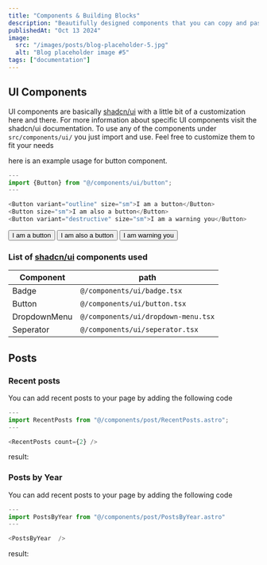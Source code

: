 ```yaml
---
title: "Components & Building Blocks"
description: "Beautifully designed components that you can copy and paste into your apps."
publishedAt: "Oct 13 2024"
image: 
  src: "/images/posts/blog-placeholder-5.jpg"
  alt: "Blog placeholder image #5"
tags: ["documentation"]
---
```


## UI Components

UI components are basically [shadcn/ui](https://ui.shadcn.com/) with a little bit of a customization here and there. For more information about specific UI components visit the shadcn/ui documentation. To use any of the components under `src/components/ui/` you just import and use. Feel free to customize them to fit your needs

here is an example usage for button component.

```javascript
---
import {Button} from "@/components/ui/button";
---

<Button variant="outline" size="sm">I am a button</Button>
<Button size="sm">I am also a button</Button>
<Button variant="destructive" size="sm">I am a warning you</Button>
```


<Button variant="outline" size="sm">I am a button</Button>
<Button size="sm">I am also a button</Button>
<Button variant="destructive" size="sm">I am warning you</Button>


### List of [shadcn/ui](https://ui.shadcn.com/) components used

| Component | path |
| --- | --- |
| Badge | `@/components/ui/badge.tsx` |
| Button | `@/components/ui/button.tsx` |
| DropdownMenu | `@/components/ui/dropdown-menu.tsx` |
| Seperator | `@/components/ui/seperator.tsx` |

## Posts

### Recent posts

You can add recent posts to your page by adding the following code

```javascript
---
import RecentPosts from "@/components/post/RecentPosts.astro";
---

<RecentPosts count={2} />

```

result:


<RecentPosts count={2} />


### Posts by Year

You can add recent posts to your page by adding the following code

```javascript
---
import PostsByYear from "@/components/post/PostsByYear.astro"
---

<PostsByYear  />

```

result:


<div className="p-4 list-none">
    <PostsByYear  />
</div>